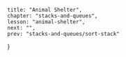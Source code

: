 
    title: "Animal Shelter",
    chapter: "stacks-and-queues",
    lesson: "animal-shelter",
    next: "",
    prev: "stacks-and-queues/sort-stack"
}


